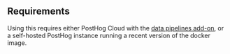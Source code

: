 ## Requirements

Using this requires either PostHog Cloud with the [data pipelines add-on](https://us.posthog.com/organization/billing), or a self-hosted PostHog instance running a recent version of the docker image.
